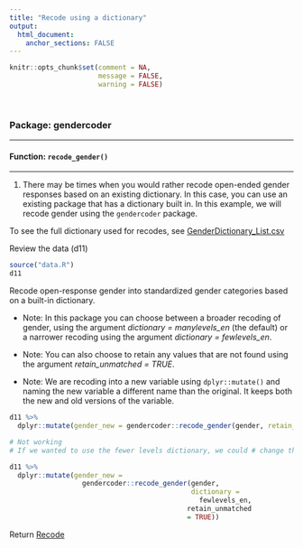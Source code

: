 ```yaml
---
title: "Recode using a dictionary"
output: 
  html_document:
    anchor_sections: FALSE
---
```


```r
knitr::opts_chunk$set(comment = NA,
                      message = FALSE,
                      warning = FALSE)
```

<br>

### Package: gendercoder

---

#### Function: `recode_gender()`

---

1. There may be times when you would rather recode open-ended gender responses based on an existing dictionary. In this case, you can use an existing package that has a dictionary built in. In this example, we will recode gender using the `gendercoder` package.

To see the full dictionary used for recodes, see [GenderDictionary_List.csv](https://github.com/ropenscilabs/gendercoder/blob/master/inst/extdata/GenderDictionary_List.csv)

Review the data (d11)

```r

source("data.R")
d11

```

Recode open-response gender into standardized gender categories based on a built-in dictionary. 

* Note: In this package you can choose between a broader recoding of gender, using the argument *dictionary = manylevels_en* (the default) or a narrower recoding using the argument *dictionary = fewlevels_en*.

* Note: You can also choose to retain any values that are not found using the argument *retain_unmatched = TRUE*.

* Note: We are recoding into a new variable using `dplyr::mutate()` and naming the new variable a different name than the original. It keeps both the new and old versions of the variable. 

```r

d11 %>%  
  dplyr::mutate(gender_new = gendercoder::recode_gender(gender, retain_unmatched = TRUE))

```


```r

# Not working
# If we wanted to use the fewer levels dictionary, we could # change the *dictionary* argument and get this output # instead.

d11 %>%  
  dplyr::mutate(gender_new =
                  gendercoder::recode_gender(gender,
                                             dictionary =
                                               fewlevels_en,
                                            retain_unmatched
                                            = TRUE))

```

Return [Recode](https://github.com/Cghlewis/data-wrangling-functions/wiki/Recode)

